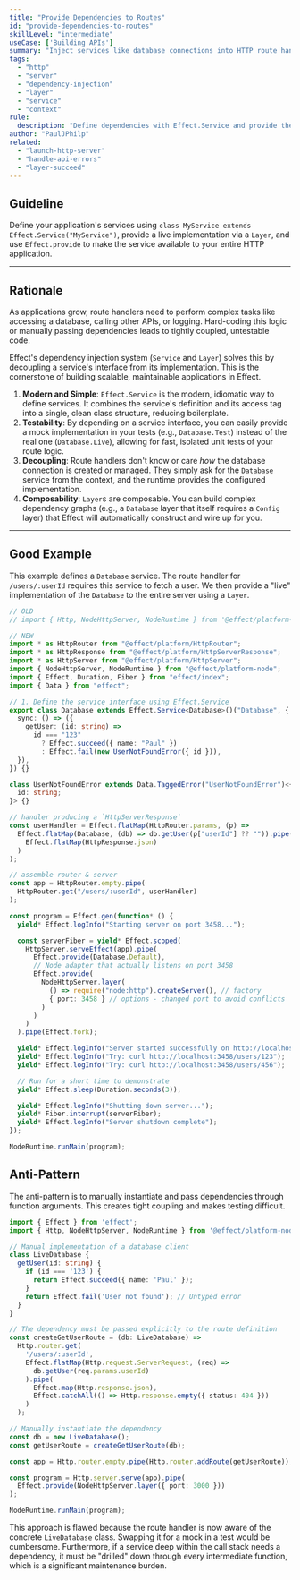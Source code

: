 ```yaml
---
title: "Provide Dependencies to Routes"
id: "provide-dependencies-to-routes"
skillLevel: "intermediate"
useCase: ['Building APIs']
summary: "Inject services like database connections into HTTP route handlers using Layer and Effect.Service."
tags:
  - "http"
  - "server"
  - "dependency-injection"
  - "layer"
  - "service"
  - "context"
rule:
  description: "Define dependencies with Effect.Service and provide them to your HTTP server using a Layer."
author: "PaulJPhilp"
related:
  - "launch-http-server"
  - "handle-api-errors"
  - "layer-succeed"
---
```


## Guideline

Define your application's services using `class MyService extends Effect.Service("MyService")`, provide a live implementation via a `Layer`, and use `Effect.provide` to make the service available to your entire HTTP application.

---

## Rationale

As applications grow, route handlers need to perform complex tasks like accessing a database, calling other APIs, or logging. Hard-coding this logic or manually passing dependencies leads to tightly coupled, untestable code.

Effect's dependency injection system (`Service` and `Layer`) solves this by decoupling a service's interface from its implementation. This is the cornerstone of building scalable, maintainable applications in Effect.

1.  **Modern and Simple**: `Effect.Service` is the modern, idiomatic way to define services. It combines the service's definition and its access tag into a single, clean class structure, reducing boilerplate.
2.  **Testability**: By depending on a service interface, you can easily provide a mock implementation in your tests (e.g., `Database.Test`) instead of the real one (`Database.Live`), allowing for fast, isolated unit tests of your route logic.
3.  **Decoupling**: Route handlers don't know or care *how* the database connection is created or managed. They simply ask for the `Database` service from the context, and the runtime provides the configured implementation.
4.  **Composability**: `Layer`s are composable. You can build complex dependency graphs (e.g., a `Database` layer that itself requires a `Config` layer) that Effect will automatically construct and wire up for you.

---

## Good Example

This example defines a `Database` service. The route handler for `/users/:userId` requires this service to fetch a user. We then provide a "live" implementation of the `Database` to the entire server using a `Layer`.

```typescript
// OLD
// import { Http, NodeHttpServer, NodeRuntime } from '@effect/platform-node';

// NEW
import * as HttpRouter from "@effect/platform/HttpRouter";
import * as HttpResponse from "@effect/platform/HttpServerResponse";
import * as HttpServer from "@effect/platform/HttpServer";
import { NodeHttpServer, NodeRuntime } from "@effect/platform-node";
import { Effect, Duration, Fiber } from "effect/index";
import { Data } from "effect";

// 1. Define the service interface using Effect.Service
export class Database extends Effect.Service<Database>()("Database", {
  sync: () => ({
    getUser: (id: string) =>
      id === "123"
        ? Effect.succeed({ name: "Paul" })
        : Effect.fail(new UserNotFoundError({ id })),
  }),
}) {}

class UserNotFoundError extends Data.TaggedError("UserNotFoundError")<{
  id: string;
}> {}

// handler producing a `HttpServerResponse`
const userHandler = Effect.flatMap(HttpRouter.params, (p) =>
  Effect.flatMap(Database, (db) => db.getUser(p["userId"] ?? "")).pipe(
    Effect.flatMap(HttpResponse.json)
  )
);

// assemble router & server
const app = HttpRouter.empty.pipe(
  HttpRouter.get("/users/:userId", userHandler)
);

const program = Effect.gen(function* () {
  yield* Effect.logInfo("Starting server on port 3458...");

  const serverFiber = yield* Effect.scoped(
    HttpServer.serveEffect(app).pipe(
      Effect.provide(Database.Default),
      // Node adapter that actually listens on port 3458
      Effect.provide(
        NodeHttpServer.layer(
          () => require("node:http").createServer(), // factory
          { port: 3458 } // options - changed port to avoid conflicts
        )
      )
    )
  ).pipe(Effect.fork);

  yield* Effect.logInfo("Server started successfully on http://localhost:3458");
  yield* Effect.logInfo("Try: curl http://localhost:3458/users/123");
  yield* Effect.logInfo("Try: curl http://localhost:3458/users/456");

  // Run for a short time to demonstrate
  yield* Effect.sleep(Duration.seconds(3));

  yield* Effect.logInfo("Shutting down server...");
  yield* Fiber.interrupt(serverFiber);
  yield* Effect.logInfo("Server shutdown complete");
});

NodeRuntime.runMain(program);

```

## Anti-Pattern

The anti-pattern is to manually instantiate and pass dependencies through function arguments. This creates tight coupling and makes testing difficult.

```typescript
import { Effect } from 'effect';
import { Http, NodeHttpServer, NodeRuntime } from '@effect/platform-node';

// Manual implementation of a database client
class LiveDatabase {
  getUser(id: string) {
    if (id === '123') {
      return Effect.succeed({ name: 'Paul' });
    }
    return Effect.fail('User not found'); // Untyped error
  }
}

// The dependency must be passed explicitly to the route definition
const createGetUserRoute = (db: LiveDatabase) =>
  Http.router.get(
    '/users/:userId',
    Effect.flatMap(Http.request.ServerRequest, (req) =>
      db.getUser(req.params.userId)
    ).pipe(
      Effect.map(Http.response.json),
      Effect.catchAll(() => Http.response.empty({ status: 404 }))
    )
  );

// Manually instantiate the dependency
const db = new LiveDatabase();
const getUserRoute = createGetUserRoute(db);

const app = Http.router.empty.pipe(Http.router.addRoute(getUserRoute));

const program = Http.server.serve(app).pipe(
  Effect.provide(NodeHttpServer.layer({ port: 3000 }))
);

NodeRuntime.runMain(program);
```

This approach is flawed because the route handler is now aware of the concrete `LiveDatabase` class. Swapping it for a mock in a test would be cumbersome. Furthermore, if a service deep within the call stack needs a dependency, it must be "drilled" down through every intermediate function, which is a significant maintenance burden.